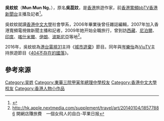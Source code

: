 
'''吳蚊蚊'''（'''Mun Mun Ng'''，{{Bd|1984年|}}），原名'''吳蕊妏'''，是[[香港|香港]]旅遊作家，前[[香港寬頻bbTV|香港寬頻bbTV]][[香港新聞台|香港新聞台]]主播及記者<ref>{{Cite web |url=http://hk.apple.nextmedia.com/supplement/travel/art/20140104/18577886 |title=開網店賺旅費　一個女飛人的自白 |accessdate=2016-09-30 |archive-date=2016-10-02 |archive-url=https://web.archive.org/web/20161002182540/http://hk.apple.nextmedia.com/supplement/travel/art/20140104/18577886 |dead-url=no }}</ref>。

吳蚊蚊就讀[[香港中文大學|香港中文大學]]社會學系，2006年畢業後曾任雜誌編輯，2007年加入香港寬頻電視做新聞主播和記者，2009年她开始全職旅行，曾到訪[[西藏自治区|西藏]]、[[尼泊尔|尼泊爾]]、[[印度|印度]]、[[喀什米爾|喀什米爾]]、[[伊朗|伊朗]]、[[波斯尼亞|波斯尼亞]]等地<ref>http://hk.apple.nextmedia.com/supplement/travel/art/20140104/18577886 {{Wayback|url=http://hk.apple.nextmedia.com/supplement/travel/art/20140104/18577886 |date=20161002182540 }} 開網店賺旅費　一個女飛人的自白-苹果日报</ref>。

2016年，吳蚊蚊為[[港台電視31|港台電視31]]主持《[[城市遊棄|城市遊棄]]》節目。同年與[[岑樂怡|岑樂怡]]為[[ViuTV|ViuTV]]主持旅遊節目《[[404不存在的國落|404不存在的國落]]》。

== 參考來源 ==
{{Reflist}}

[[Category:吴姓|Category:吴姓]]
[[Category:東華三院甲寅年總理中學校友|Category:東華三院甲寅年總理中學校友]]
[[Category:香港中文大學校友|Category:香港中文大學校友]]
[[Category:香港人物小作品|Category:香港人物小作品]]